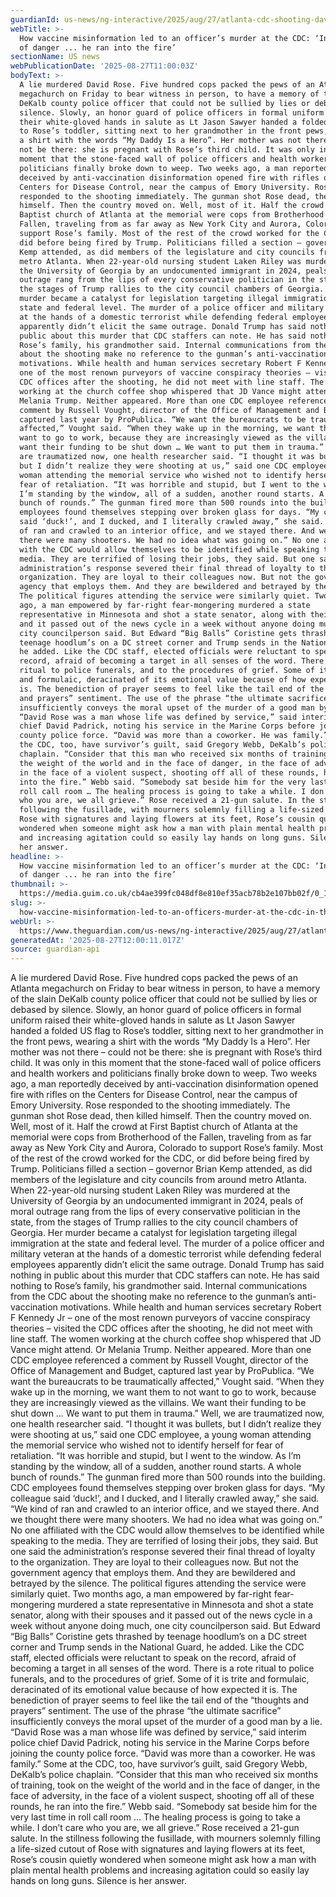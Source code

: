 ```yaml
---
guardianId: us-news/ng-interactive/2025/aug/27/atlanta-cdc-shooting-david-rose
webTitle: >-
  How vaccine misinformation led to an officer’s murder at the CDC: ‘In the face
  of danger ... he ran into the fire’
sectionName: US news
webPublicationDate: '2025-08-27T11:00:03Z'
bodyText: >-
  A lie murdered David Rose. Five hundred cops packed the pews of an Atlanta
  megachurch on Friday to bear witness in person, to have a memory of the slain
  DeKalb county police officer that could not be sullied by lies or debased by
  silence. Slowly, an honor guard of police officers in formal uniform raised
  their white-gloved hands in salute as Lt Jason Sawyer handed a folded US flag
  to Rose’s toddler, sitting next to her grandmother in the front pews, wearing
  a shirt with the words “My Daddy Is a Hero”. Her mother was not there – could
  not be there: she is pregnant with Rose’s third child. It was only in this
  moment that the stone-faced wall of police officers and health workers and
  politicians finally broke down to weep. Two weeks ago, a man reportedly
  deceived by anti-vaccination disinformation opened fire with rifles on the
  Centers for Disease Control, near the campus of Emory University. Rose
  responded to the shooting immediately. The gunman shot Rose dead, then killed
  himself. Then the country moved on. Well, most of it. Half the crowd at First
  Baptist church of Atlanta at the memorial were cops from Brotherhood of the
  Fallen, traveling from as far away as New York City and Aurora, Colorado to
  support Rose’s family. Most of the rest of the crowd worked for the CDC, or
  did before being fired by Trump. Politicians filled a section – governor Brian
  Kemp attended, as did members of the legislature and city councils from around
  metro Atlanta. When 22-year-old nursing student Laken Riley was murdered at
  the University of Georgia by an undocumented immigrant in 2024, peals of moral
  outrage rang from the lips of every conservative politician in the state, from
  the stages of Trump rallies to the city council chambers of Georgia. Her
  murder became a catalyst for legislation targeting illegal immigration at the
  state and federal level. The murder of a police officer and military veteran
  at the hands of a domestic terrorist while defending federal employees
  apparently didn’t elicit the same outrage. Donald Trump has said nothing in
  public about this murder that CDC staffers can note. He has said nothing to
  Rose’s family, his grandmother said. Internal communications from the CDC
  about the shooting make no reference to the gunman’s anti-vaccination
  motivations. While health and human services secretary Robert F Kennedy Jr –
  one of the most renown purveyors of vaccine conspiracy theories – visited the
  CDC offices after the shooting, he did not meet with line staff. The women
  working at the church coffee shop whispered that JD Vance might attend. Or
  Melania Trump. Neither appeared. More than one CDC employee referenced a
  comment by Russell Vought, director of the Office of Management and Budget,
  captured last year by ProPublica. “We want the bureaucrats to be traumatically
  affected,” Vought said. “When they wake up in the morning, we want them to not
  want to go to work, because they are increasingly viewed as the villains. We
  want their funding to be shut down … We want to put them in trauma.” Well, we
  are traumatized now, one health researcher said. “I thought it was bullets,
  but I didn’t realize they were shooting at us,” said one CDC employee, a young
  woman attending the memorial service who wished not to identify herself for
  fear of retaliation. “It was horrible and stupid, but I went to the window. As
  I’m standing by the window, all of a sudden, another round starts. A whole
  bunch of rounds.” The gunman fired more than 500 rounds into the building. CDC
  employees found themselves stepping over broken glass for days. “My colleague
  said ‘duck!’, and I ducked, and I literally crawled away,” she said. “We kind
  of ran and crawled to an interior office, and we stayed there. And we thought
  there were many shooters. We had no idea what was going on.” No one affiliated
  with the CDC would allow themselves to be identified while speaking to the
  media. They are terrified of losing their jobs, they said. But one said the
  administration’s response severed their final thread of loyalty to the
  organization. They are loyal to their colleagues now. But not the government
  agency that employs them. And they are bewildered and betrayed by the silence.
  The political figures attending the service were similarly quiet. Two months
  ago, a man empowered by far-right fear-mongering murdered a state
  representative in Minnesota and shot a state senator, along with their spouses
  and it passed out of the news cycle in a week without anyone doing much, one
  city councilperson said. But Edward “Big Balls” Coristine gets thrashed by
  teenage hoodlum’s on a DC street corner and Trump sends in the National Guard,
  he added. Like the CDC staff, elected officials were reluctant to speak on the
  record, afraid of becoming a target in all senses of the word. There is a rote
  ritual to police funerals, and to the procedures of grief. Some of it is trite
  and formulaic, deracinated of its emotional value because of how expected it
  is. The benediction of prayer seems to feel like the tail end of the “thoughts
  and prayers” sentiment. The use of the phrase “the ultimate sacrifice”
  insufficiently conveys the moral upset of the murder of a good man by a lie.
  “David Rose was a man whose life was defined by service,” said interim police
  chief David Padrick, noting his service in the Marine Corps before joining the
  county police force. “David was more than a coworker. He was family.” Some at
  the CDC, too, have survivor’s guilt, said Gregory Webb, DeKalb’s police
  chaplain. “Consider that this man who received six months of training, took on
  the weight of the world and in the face of danger, in the face of adversity,
  in the face of a violent suspect, shooting off all of these rounds, he ran
  into the fire.” Webb said. “Somebody sat beside him for the very last time in
  roll call room … The healing process is going to take a while. I don’t care
  who you are, we all grieve.” Rose received a 21-gun salute. In the stillness
  following the fusillade, with mourners solemnly filling a life-sized cutout of
  Rose with signatures and laying flowers at its feet, Rose’s cousin quietly
  wondered when someone might ask how a man with plain mental health problems
  and increasing agitation could so easily lay hands on long guns. Silence is
  her answer.
headline: >-
  How vaccine misinformation led to an officer’s murder at the CDC: ‘In the face
  of danger ... he ran into the fire’
thumbnail: >-
  https://media.guim.co.uk/cb4ae399fc048df8e810ef35acb78b2e107bb02f/0_146_1734_1387/500.jpg
slug: >-
  how-vaccine-misinformation-led-to-an-officers-murder-at-the-cdc-in-the-face-of-danger-he-ran-into-the-fire
webUrl: >-
  https://www.theguardian.com/us-news/ng-interactive/2025/aug/27/atlanta-cdc-shooting-david-rose
generatedAt: '2025-08-27T12:00:11.017Z'
source: guardian-api
---
```

A lie murdered David Rose. Five hundred cops packed the pews of an Atlanta megachurch on Friday to bear witness in person, to have a memory of the slain DeKalb county police officer that could not be sullied by lies or debased by silence. Slowly, an honor guard of police officers in formal uniform raised their white-gloved hands in salute as Lt Jason Sawyer handed a folded US flag to Rose’s toddler, sitting next to her grandmother in the front pews, wearing a shirt with the words “My Daddy Is a Hero”. Her mother was not there – could not be there: she is pregnant with Rose’s third child. It was only in this moment that the stone-faced wall of police officers and health workers and politicians finally broke down to weep. Two weeks ago, a man reportedly deceived by anti-vaccination disinformation opened fire with rifles on the Centers for Disease Control, near the campus of Emory University. Rose responded to the shooting immediately. The gunman shot Rose dead, then killed himself. Then the country moved on. Well, most of it. Half the crowd at First Baptist church of Atlanta at the memorial were cops from Brotherhood of the Fallen, traveling from as far away as New York City and Aurora, Colorado to support Rose’s family. Most of the rest of the crowd worked for the CDC, or did before being fired by Trump. Politicians filled a section – governor Brian Kemp attended, as did members of the legislature and city councils from around metro Atlanta. When 22-year-old nursing student Laken Riley was murdered at the University of Georgia by an undocumented immigrant in 2024, peals of moral outrage rang from the lips of every conservative politician in the state, from the stages of Trump rallies to the city council chambers of Georgia. Her murder became a catalyst for legislation targeting illegal immigration at the state and federal level. The murder of a police officer and military veteran at the hands of a domestic terrorist while defending federal employees apparently didn’t elicit the same outrage. Donald Trump has said nothing in public about this murder that CDC staffers can note. He has said nothing to Rose’s family, his grandmother said. Internal communications from the CDC about the shooting make no reference to the gunman’s anti-vaccination motivations. While health and human services secretary Robert F Kennedy Jr – one of the most renown purveyors of vaccine conspiracy theories – visited the CDC offices after the shooting, he did not meet with line staff. The women working at the church coffee shop whispered that JD Vance might attend. Or Melania Trump. Neither appeared. More than one CDC employee referenced a comment by Russell Vought, director of the Office of Management and Budget, captured last year by ProPublica. “We want the bureaucrats to be traumatically affected,” Vought said. “When they wake up in the morning, we want them to not want to go to work, because they are increasingly viewed as the villains. We want their funding to be shut down … We want to put them in trauma.” Well, we are traumatized now, one health researcher said. “I thought it was bullets, but I didn’t realize they were shooting at us,” said one CDC employee, a young woman attending the memorial service who wished not to identify herself for fear of retaliation. “It was horrible and stupid, but I went to the window. As I’m standing by the window, all of a sudden, another round starts. A whole bunch of rounds.” The gunman fired more than 500 rounds into the building. CDC employees found themselves stepping over broken glass for days. “My colleague said ‘duck!’, and I ducked, and I literally crawled away,” she said. “We kind of ran and crawled to an interior office, and we stayed there. And we thought there were many shooters. We had no idea what was going on.” No one affiliated with the CDC would allow themselves to be identified while speaking to the media. They are terrified of losing their jobs, they said. But one said the administration’s response severed their final thread of loyalty to the organization. They are loyal to their colleagues now. But not the government agency that employs them. And they are bewildered and betrayed by the silence. The political figures attending the service were similarly quiet. Two months ago, a man empowered by far-right fear-mongering murdered a state representative in Minnesota and shot a state senator, along with their spouses and it passed out of the news cycle in a week without anyone doing much, one city councilperson said. But Edward “Big Balls” Coristine gets thrashed by teenage hoodlum’s on a DC street corner and Trump sends in the National Guard, he added. Like the CDC staff, elected officials were reluctant to speak on the record, afraid of becoming a target in all senses of the word. There is a rote ritual to police funerals, and to the procedures of grief. Some of it is trite and formulaic, deracinated of its emotional value because of how expected it is. The benediction of prayer seems to feel like the tail end of the “thoughts and prayers” sentiment. The use of the phrase “the ultimate sacrifice” insufficiently conveys the moral upset of the murder of a good man by a lie. “David Rose was a man whose life was defined by service,” said interim police chief David Padrick, noting his service in the Marine Corps before joining the county police force. “David was more than a coworker. He was family.” Some at the CDC, too, have survivor’s guilt, said Gregory Webb, DeKalb’s police chaplain. “Consider that this man who received six months of training, took on the weight of the world and in the face of danger, in the face of adversity, in the face of a violent suspect, shooting off all of these rounds, he ran into the fire.” Webb said. “Somebody sat beside him for the very last time in roll call room … The healing process is going to take a while. I don’t care who you are, we all grieve.” Rose received a 21-gun salute. In the stillness following the fusillade, with mourners solemnly filling a life-sized cutout of Rose with signatures and laying flowers at its feet, Rose’s cousin quietly wondered when someone might ask how a man with plain mental health problems and increasing agitation could so easily lay hands on long guns. Silence is her answer.
